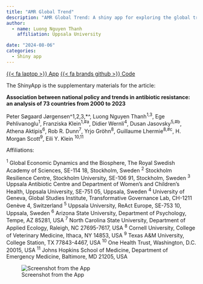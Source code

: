 ```yaml
---
title: "AMR Global Trend"
description: "AMR Global Trend: A shiny app for exploring the global trend of AMR indicators from 73 countries"
author: 
  - name: Luong Nguyen Thanh
    affiliation: Uppsala University

date: "2024-08-06"
categories:
  - Shiny app
---
```


[ <a href="https://gedb.shinyapps.io/amr_trend/" class="btn" role="button">{{< fa laptop >}} App</a> <a href="https://github.com/ntluong95/sdg-amr-explorer" class="btn" role="button">{{< fa brands github >}} Code</a> ]{.listing-btn-group}

The ShinyApp is the supplementary materials for the article:

**Association between national policy and trends in antibiotic resistance: an analysis of 73 countries from 2000 to 2023**

Peter Søgaard Jørgensen^1,2,3,*^, Luong Nguyen Thanh^1,3^, Ege Pehlivanoglu^1^, Franziska Klein^1,#a^, Didier Wernli^4^, Dusan Jasovsky^5,#b^, Athena Aktipis^6^, Rob R. Dunn^7^, Yrjo Gröhn^8^, Guillaume Lhermie^8,#c^, H. Morgan Scott^9^, Eili Y. Klein ^10,11^

Affiliations:

^1^ Global Economic Dynamics and the Biosphere, The Royal Swedish Academy of Sciences, SE-114 18, Stockholm, Sweden
^2^ Stockholm Resilience Centre, Stockholm University, SE-106 91, Stockholm, Sweden
^3^ Uppsala Antibiotic Centre and Department of Women’s and Children’s Health, Uppsala University, SE-751 05, Uppsala, Sweden
^4^ University of Geneva, Global Studies Institute, Transformative Governance Lab, CH-1211 Genève 4, Switzerland
^5^ Uppsala University, ReAct Europe, SE-753 10, Uppsala, Sweden
^6^ Arizona State University, Department of Psychology, Tempe, AZ 85281, USA
^7^ North Carolina State University, Department of Applied Ecology, Raleigh, NC 27695-7617, USA
^8^ Cornell University, College of Veterinary Medicine, Ithaca, NY 14853, USA
^9^ Texas A&M University, College Station, TX 77843-4467, USA
^10^ One Health Trust, Washington, D.C. 20015, USA
^11^ Johns Hopkins School of Medicine, Department of Emergency Medicine, Baltimore, MD 21205, USA

![Screenshot from the App](../assets/img/amr_trend.png){.img-center fig-alt="amr sdg logo"}